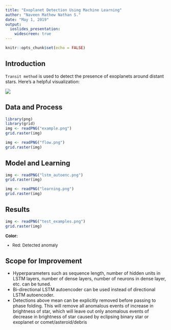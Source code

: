 ```yaml
---
title: "Exoplanet Detection Using Machine Learning"
author: "Naveen Mathew Nathan S."
date: "May 1, 2019"
output:
  ioslides_presentation:
    widescreen: true
---
```


```r
knitr::opts_chunk$set(echo = FALSE)
```

## Introduction

`Transit method` is used to detect the presence of exoplanets around distant stars. Here's a helpful visualization:

![](transitgif2.gif)

## Data and Process

```r
library(png)
library(grid)
img <- readPNG("example.png")
grid.raster(img)
```

```r
img <- readPNG("flow.png")
grid.raster(img)
```

## Model and Learning

```r
img <- readPNG("lstm_autoenc.png")
grid.raster(img)
```

```r
img <- readPNG("learning.png")
grid.raster(img)
```

## Results

```r
img <- readPNG("test_examples.png")
grid.raster(img)
```

<font size="2">

**Color:**

- Red: Detected anomaly

</font>

## Scope for Improvement

- Hyperparameters such as sequence length, number of hidden units in LSTM layers, number of dense layers, number of neurons in dense layer, etc. can be tuned.
- Bi-directional LSTM autoencoder can be used instead of directional LSTM autoencoder.
- Detections above mean can be explicitly removed before passing to phase folding. This will remove all anomalous events of increase in brightness of star, which will leave out only anomalous events of decrease in brightness of star caused by eclipsing binary star or exoplanet or comet/asteroid/debris